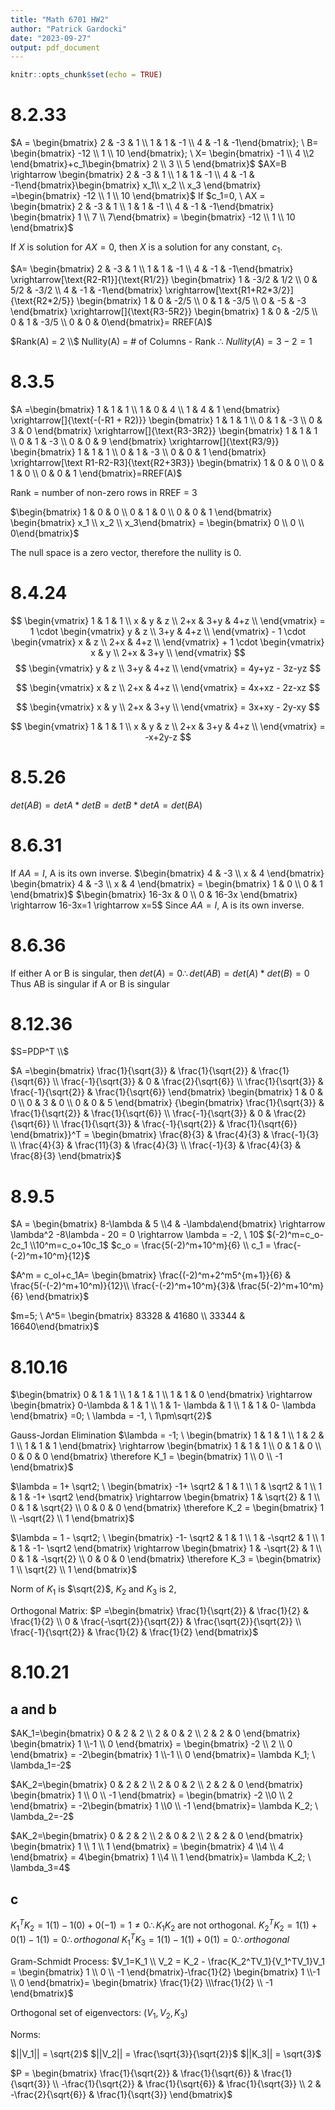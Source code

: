 ```yaml
---
title: "Math 6701 HW2"
author: "Patrick Gardocki"
date: "2023-09-27"
output: pdf_document
---
```


```r
knitr::opts_chunk$set(echo = TRUE)
```

# 8.2.33

$A = \begin{bmatrix} 2 & -3 & 1 \\ 1 & 1 & -1 \\ 4 & -1 & -1\end{bmatrix}; \ B= \begin{bmatrix} -12 \\ 1 \\ 10 \end{bmatrix}; \ X= \begin{bmatrix} -1 \\ 4 \\2 \end{bmatrix}+c_1\begin{bmatrix} 2 \\ 3 \\ 5 \end{bmatrix}$
$AX=B \rightarrow  \begin{bmatrix} 2 & -3 & 1 \\ 1 & 1 & -1 \\ 4 & -1 & -1\end{bmatrix}\begin{bmatrix} x_1\\ x_2 \\ x_3 \end{bmatrix} =\begin{bmatrix} -12 \\ 1 \\ 10 \end{bmatrix}$
If $c_1=0, \ AX = \begin{bmatrix} 2 & -3 & 1 \\ 1 & 1 & -1 \\ 4 & -1 & -1\end{bmatrix} \begin{bmatrix} 1 \\ 7 \\ 7\end{bmatrix} = \begin{bmatrix} -12 \\ 1 \\ 10 \end{bmatrix}$

If $X$ is solution for $AX=0$, then $X$ is a solution for any constant, $c_1$.


$A= \begin{bmatrix} 2 & -3 & 1 \\ 1 & 1 & -1 \\ 4 & -1 & -1\end{bmatrix} \xrightarrow[\text{R2-R1}]{\text{R1/2}} \begin{bmatrix} 1 & -3/2 & 1/2  \\ 0 & 5/2 & -3/2 \\ 4 & -1 & -1\end{bmatrix} \xrightarrow[\text{R1+R2*3/2}]{\text{R2*2/5}} \begin{bmatrix} 1 & 0 & -2/5  \\ 0 & 1 & -3/5 \\ 0 & -5 & -3 \end{bmatrix} \xrightarrow[]{\text{R3-5R2}} \begin{bmatrix} 1 & 0 & -2/5  \\ 0 & 1 & -3/5 \\ 0 & 0 & 0\end{bmatrix}= RREF(A)$

$Rank(A) = 2 \\$
Nullity(A) = # of Columns - Rank $\therefore \ Nullity(A)= 3-2=1$

# 8.3.5

$A =\begin{bmatrix} 1 & 1 & 1 \\ 1 & 0 & 4 \\ 1 & 4 & 1  \end{bmatrix} \xrightarrow[]{\text{-(-R1 + R2)}} \begin{bmatrix} 1 & 1 & 1 \\ 0 & 1 & -3 \\ 0 & 3 & 0  \end{bmatrix} \xrightarrow[]{\text{R3-3R2}}  \begin{bmatrix} 1 & 1 & 1 \\ 0 & 1 & -3 \\ 0 & 0 & 9  \end{bmatrix} \xrightarrow[]{\text{R3/9}}  \begin{bmatrix} 1 & 1 & 1 \\ 0 & 1 & -3 \\ 0 & 0 & 1  \end{bmatrix} \xrightarrow[\text R1-R2-R3]{\text{R2+3R3}}  \begin{bmatrix} 1 & 0 & 0 \\ 0 & 1 & 0 \\ 0 & 0 & 1  \end{bmatrix}=RREF(A)$ 

Rank = number of non-zero rows in RREF = 3


$\begin{bmatrix} 1 & 0 & 0 \\ 0 & 1 & 0 \\ 0 & 0 & 1  \end{bmatrix} \begin{bmatrix} x_1 \\ x_2 \\ x_3\end{bmatrix} = \begin{bmatrix} 0 \\ 0 \\ 0\end{bmatrix}$

The null space is a zero vector, therefore the nullity is 0.

# 8.4.24

$$
\begin{vmatrix}
1 & 1 & 1 \\
x & y & z \\
2+x & 3+y & 4+z \\
\end{vmatrix}
= 1 \cdot
\begin{vmatrix}
y & z \\
3+y & 4+z \\
\end{vmatrix}
- 1 \cdot
\begin{vmatrix}
x & z \\
2+x & 4+z \\
\end{vmatrix}
+ 1 \cdot
\begin{vmatrix}
x & y \\
2+x & 3+y \\
\end{vmatrix}
$$
$$
\begin{vmatrix}
y & z \\
3+y & 4+z \\
\end{vmatrix}
= 4y+yz - 3z-yz
$$

$$
\begin{vmatrix}
x & z \\
2+x & 4+z \\
\end{vmatrix}
= 4x+xz - 2z-xz
$$

$$
\begin{vmatrix}
x & y \\
2+x & 3+y \\
\end{vmatrix}
= 3x+xy - 2y-xy
$$


$$
\begin{vmatrix}
1 & 1 & 1 \\
x & y & z \\
2+x & 3+y & 4+z \\
\end{vmatrix}
= -x+2y-z
$$


# 8.5.26

$det(AB)=detA*detB=detB*detA=det(BA)$

# 8.6.31

If $AA=I$, A is its own inverse.
$\begin{bmatrix} 4 & -3  \\ x & 4  \end{bmatrix} \begin{bmatrix} 4 & -3  \\ x & 4  \end{bmatrix} = \begin{bmatrix} 1 & 0  \\ 0 & 1  \end{bmatrix}$
$\begin{bmatrix} 16-3x & 0  \\ 0 & 16-3x  \end{bmatrix} \rightarrow 16-3x=1 \rightarrow x=5$
Since $AA=I$, A is its own inverse.

# 8.6.36

If either A or B is singular, then $det(A) = 0 \therefore det(AB) = det(A)*det(B) = 0$ Thus AB is singular if A or B is singular

# 8.12.36

$S=PDP^T \\$


$A =\begin{bmatrix} \frac{1}{\sqrt{3}} & \frac{1}{\sqrt{2}} & \frac{1}{\sqrt{6}} \\ \frac{-1}{\sqrt{3}} & 0 & \frac{2}{\sqrt{6}} \\ \frac{1}{\sqrt{3}} & \frac{-1}{\sqrt{2}} & \frac{1}{\sqrt{6}} \end{bmatrix} \begin{bmatrix} 1 & 0 & 0 \\ 0 & 3 & 0 \\ 0 & 0 & 5 \end{bmatrix} {\begin{bmatrix} \frac{1}{\sqrt{3}} & \frac{1}{\sqrt{2}} & \frac{1}{\sqrt{6}} \\ \frac{-1}{\sqrt{3}} & 0 & \frac{2}{\sqrt{6}} \\ \frac{1}{\sqrt{3}} & \frac{-1}{\sqrt{2}} & \frac{1}{\sqrt{6}} \end{bmatrix}}^T = \begin{bmatrix} \frac{8}{3} & \frac{4}{3} & \frac{-1}{3} \\ \frac{4}{3} & \frac{11}{3} & \frac{4}{3} \\ \frac{-1}{3} & \frac{4}{3} & \frac{8}{3} \end{bmatrix}$


# 8.9.5

$A = \begin{bmatrix} 8-\lambda & 5 \\4 & -\lambda\end{bmatrix} \rightarrow \lambda^2 -8\lambda - 20 = 0 \rightarrow \lambda = -2, \ 10$
$(-2)^m=c_o-2c_1 \\10^m=c_o+10c_1$
$c_o = \frac{5(-2)^m+10^m}{6} \\ c_1 = \frac{-(-2)^m+10^m}{12}$

$A^m = c_oI+c_1A= \begin{bmatrix} \frac{(-2)^m+2^m5^{m+1}}{6} & \frac{5(-(-2)^m+10^m)}{12}\\ \frac{-(-2)^m+10^m}{3}& \frac{5(-2)^m+10^m}{6}  \end{bmatrix}$

$m=5; \ A^5= \begin{bmatrix} 83328 & 41680 \\ 33344 & 16640\end{bmatrix}$

# 8.10.16

$\begin{bmatrix} 0 & 1 & 1 \\ 1 & 1 & 1 \\ 1 & 1 & 0 \end{bmatrix} \rightarrow \begin{bmatrix} 0-\lambda & 1 & 1 \\ 1 & 1- \lambda & 1 \\ 1 & 1 & 0- \lambda \end{bmatrix}  =0; \ \lambda = -1, \ 1\pm\sqrt{2}$

Gauss-Jordan Elimination
$\lambda = -1; \ \begin{bmatrix} 1 & 1 & 1 \\ 1 & 2 & 1 \\ 1 & 1 & 1 \end{bmatrix} \rightarrow \begin{bmatrix} 1 & 1 & 1 \\ 0 & 1 & 0 \\ 0 & 0 & 0 \end{bmatrix} \therefore K_1 = \begin{bmatrix} 1 \\ 0 \\ -1 \end{bmatrix}$

$\lambda = 1+ \sqrt2; \ \begin{bmatrix} -1+ \sqrt2 & 1 & 1 \\ 1 & \sqrt2 & 1 \\ 1 & 1 & -1+ \sqrt2 \end{bmatrix} \rightarrow \begin{bmatrix} 1 & \sqrt{2} & 1 \\ 0 & 1 & \sqrt{2} \\ 0 & 0 & 0 \end{bmatrix} \therefore K_2 = \begin{bmatrix} 1 \\ -\sqrt{2} \\ 1 \end{bmatrix}$

$\lambda = 1 - \sqrt2; \ \begin{bmatrix} -1- \sqrt2 & 1 & 1 \\ 1 & -\sqrt2 & 1 \\ 1 & 1 & -1- \sqrt2 \end{bmatrix} \rightarrow \begin{bmatrix} 1 & -\sqrt{2} & 1 \\ 0 & 1 & -\sqrt{2} \\ 0 & 0 & 0 \end{bmatrix} \therefore K_3 = \begin{bmatrix} 1 \\ \sqrt{2} \\ 1 \end{bmatrix}$


Norm of $K_1$ is $\sqrt{2}$, $K_2$ and $K_3$ is $2$,

Orthogonal Matrix:
$P =\begin{bmatrix} \frac{1}{\sqrt{2}} & \frac{1}{2} & \frac{1}{2} \\ 0 & \frac{-\sqrt{2}}{\sqrt{2}} & \frac{\sqrt{2}}{\sqrt{2}} \\ \frac{-1}{\sqrt{2}} & \frac{1}{2} & \frac{1}{2} \end{bmatrix}$


# 8.10.21

## a and b

$AK_1=\begin{bmatrix} 0 & 2 & 2 \\ 2 & 0 & 2 \\ 2 & 2 & 0 \end{bmatrix} \begin{bmatrix} 1 \\-1 \\ 0 \end{bmatrix} = \begin{bmatrix} -2 \\ 2 \\ 0 \end{bmatrix} = -2\begin{bmatrix} 1 \\-1 \\ 0 \end{bmatrix}= \lambda K_1; \ \lambda_1=-2$

$AK_2=\begin{bmatrix} 0 & 2 & 2 \\ 2 & 0 & 2 \\ 2 & 2 & 0 \end{bmatrix} \begin{bmatrix} 1 \\ 0 \\ -1  \end{bmatrix} = \begin{bmatrix} -2 \\0 \\ 2 \end{bmatrix} = -2\begin{bmatrix} 1 \\0 \\ -1 \end{bmatrix}= \lambda K_2; \ \lambda_2=-2$

$AK_2=\begin{bmatrix} 0 & 2 & 2 \\ 2 & 0 & 2 \\ 2 & 2 & 0 \end{bmatrix} \begin{bmatrix} 1 \\ 1 \\ 1  \end{bmatrix} = \begin{bmatrix} 4 \\4 \\ 4 \end{bmatrix} = 4\begin{bmatrix} 1 \\4 \\ 1 \end{bmatrix}= \lambda K_2; \ \lambda_3=4$


## c

$K_1^TK_2 = 1(1)-1(0)+0(-1)= 1 \ne 0 \therefore K_1K_2$ are not orthogonal.
$K_2^TK_2 = 1(1)+0(1)-1(1)=0 \therefore orthogonal$
$K_1^TK_3 = 1(1)-1(1)+0(1)=0 \therefore orthogonal$

Gram-Schmidt Process:
$V_1=K_1 \\ V_2 = K_2 - \frac{K_2^TV_1}{V_1^TV_1}V_1 = \begin{bmatrix} 1 \\ 0 \\ -1  \end{bmatrix}-\frac{1}{2} \begin{bmatrix} 1 \\-1 \\ 0 \end{bmatrix}= \begin{bmatrix} \frac{1}{2} \\\frac{1}{2} \\ -1 \end{bmatrix}$

Orthogonal set of eigenvectors: $(V_1,V_2,K_3)$

Norms:

$||V_1|| = \sqrt{2}$
$||V_2|| = \frac{\sqrt{3}}{\sqrt{2}}$
$||K_3|| = \sqrt{3}$


$P = \begin{bmatrix} \frac{1}{\sqrt{2}} & \frac{1}{\sqrt{6}} & \frac{1}{\sqrt{3}} \\ -\frac{1}{\sqrt{2}} & \frac{1}{\sqrt{6}} & \frac{1}{\sqrt{3}} \\ 2 & -\frac{2}{\sqrt{6}} & \frac{1}{\sqrt{3}} \end{bmatrix}$
